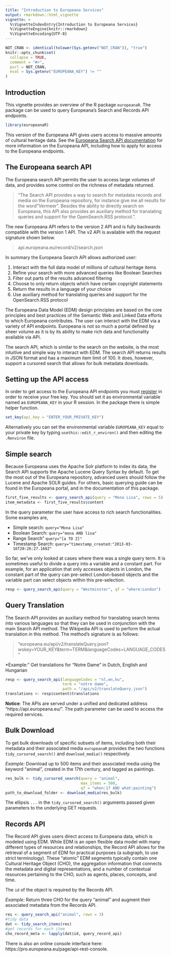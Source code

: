 ```yaml
---
title: "Introduction to Europeana Services"
output: rmarkdown::html_vignette
vignette: >
  %\VignetteIndexEntry{Introduction to Europeana Services}
  %\VignetteEngine{knitr::rmarkdown}
  %\VignetteEncoding{UTF-8}
---
```


```r
NOT_CRAN <- identical(tolower(Sys.getenv("NOT_CRAN")), "true")
knitr::opts_chunk$set(
  collapse = TRUE,
  comment = "#>",
  purl = NOT_CRAN,
  eval = Sys.getenv("EUROPEANA_KEY") != ""
)
```

## Introduction

This vignette provides an overview of the R package `europeanaR`. The package can be used to query Europeana's Search and Records API endpoints.

```r
library(europeanaR)
```

This version of the Europeana API gives users access to massive amounts of cultural heritage data.
See the [Europeana Search API documentation](https://pro.europeana.eu/page/search) for more information on the Europeana API, including how to apply for access to the Europeana endpoints.

## The Europeana search API

The Europeana search API permits the user to access large volumes of data, and provides some control
on the richness of metadata returned.

> "The Search API provides a way to search for metadata records and media on the Europeana repository, for instance give me all results for the word "Vermeer". Besides the ability to directly search on Europeana, this API also provides an auxiliary method for translating queries and support for the OpenSearch.RSS protocol.".

The new Europeana API refers to the version 2 API and is fully backwards compatible with the version 1 API. The v2 API is available with the request signature shown below.

> api.europeana.eu/record/v2/search.json

In summary the Europeana Search API allows authorized user:

1. Interact with the full data model of millions of cultural heritage items
2. Refine your search with more advanced queries like Boolean Searches
3. Filter out parts of the results advanced filtering
4. Choose to only return objects which have certain copyright statements
5. Return the results in a language of your choice
6. Use auxiliary method for translating queries and support for the
OpenSearch.RSS protocol

The Europeana Data Model (EDM) design principles are based on the core principles and best practices of the Semantic Web and Linked Data efforts to which Europeana contributes. The user can interact with the EDM via a variety of API endpoints. Europeana is not so much a portal defined by sheer volume as it is by its ability to make rich data and functionality available via API.

The search API, which is similar to the search on the website, is the most intuitive and simple way to interact with EDM. The search API returns results in JSON format and has a maximum item limit of 100. It does, however, support a cursored search that allows for bulk metadata downloads.

## Setting up the API access

In order to get access to the Europeana API endpoints you must [register](https://pro.europeana.eu/page/get-api) in order
to receive your free key. You should set it as environmental variable named as
`EUROPEANA_KEY` in your R session. In the package there is simple helper
function.

```r
set_key(api_key = "ENTER_YOUR_PRIVATE_KEY")
```

Alternatively you can set the environmental variable `EUROPEANA_KEY` equal to
your private key by typing `usethis::edit_r_environ()` and then editing the
`.Renviron` file.

## Simple search

Because Europeana uses the Apache Solr platform to index its data, the Search API supports the Apache Lucene Query Syntax by default. To get the most out of the Europeana repository, advanced users should follow the Lucene and Apache SOLR guides. For others, basic querying guide can be found in the
Europeana portal, and in the documentation of this package.

```r
first_five_results <- query_search_api(query = "Mona Lisa", rows = 5)
item_metadata <- first_five_results$content
```

In the query parameter the user have access to rich search
functionalities. Some examples are,

- Simple search: `query="Mona Lisa"`
- Boolean Search: `query="mona AND lisa"`
- Range Search" `query="[a TO Z]"`
- Timestamp Search: `query="timestamp_created:"2013-03-16T20:26:27.168Z"`

So far, we've only looked at cases where there was a single query term. It is sometimes useful to divide a query into a variable and a constant part. For example, for an application that only accesses objects in London, the constant part of the query can pre-select London-based objects and the variable part can select objects within this pre-selection.

```r
resp <- query_search_api(query = "Westminster", qf = "where:London")
```

## Query Translation

The Search API provides an auxiliary method for translating search terms into various languages so that they can be used in conjunction with the main Search API method. The Wikipedia API is used to perform the actual translation in this method. The method's signature is as follows:

> "europeana.eu/api/v2/translateQuery.json?wskey=YOUR_KEY&term=TERM&languageCodes=LANGUAGE_CODES"

*Example:" Get translations for "Notre Dame" in Dutch, English and Hungarian

```r
resp <- query_search_api(languageCodes = "nl,en,hu",
                         term = "notre dame",
                         path = "/api/v2/translateQuery.json")
translations <- resp$content$translations
```

**Notice**: The APIs are served under a unified and dedicated address
"https://api.europeana.eu/". The path parameter can be used to access the
required services.

## Bulk Download

To get bulk downloads of specific subsets of items, including both their
metadata and their associated media `europeanaR` provides the two functions
`tidy_cursored_search()` and `download_media()` respectively.

*Example:* Download up to 500 items and their associated media using the keyword
"animal", created in the 17th century, and tagged as paintings.

```r
res_bulk <- tidy_cursored_search(query = "animal",
                                 max_items = 500,
                                 qf = "when:17 AND what:painting")
path_to_download_folder <- download_media(res_bulk)
```

The ellipsis `...` in the `tidy_cursored_search()` arguments passed given
parameters to the underlying GET requests. 

## Records API

The Record API gives users direct access to Europeana data, which is modeled using EDM. While EDM is an open flexible data model with many different types of resources and relationships, the Record API allows for the retrieval of a segment of EDM for practical purposes (a subgraph, to use strict terminology). These "atomic" EDM segments typically contain one Cultural Heritage Object (CHO), the aggregation information that connects the metadata and digital representations, and a number of contextual resources pertaining to the CHO, such as agents, places, concepts, and time. 

The `id` of the object is required by the Records API.

*Example:* Return three CHO for the query "animal" and augment their associated metadata
from the Records API.

```r
res <- query_search_api("animal", rows = 3)
#tidy data
dat <- tidy_search_items(res)
#get records for each item
cho_record_meta <- lapply(dat$id, query_record_api)
```

There is also an online console interface here: https://pro.europeana.eu/page/api-rest-console.
